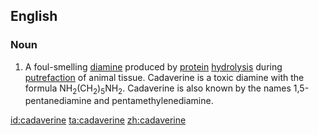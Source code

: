 ==English==

===Noun===
{{en-noun|-}}
{{wikipedia}}

#A foul-smelling [[diamine]] produced by [[protein]] [[hydrolysis]] during [[putrefaction]] of animal tissue. Cadaverine is a toxic diamine with the formula NH<sub>2</sub>(CH<sub>2</sub>)<sub>5</sub>NH<sub>2</sub>. Cadaverine is also known by the names 1,5-pentanediamine and pentamethylenediamine.

[[id:cadaverine]]
[[ta:cadaverine]]
[[zh:cadaverine]]